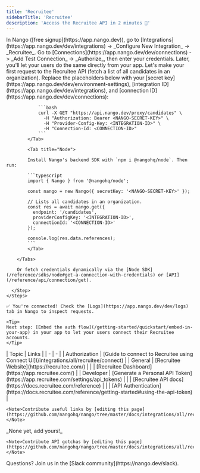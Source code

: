 ```yaml
---
title: 'Recruitee'
sidebarTitle: 'Recruitee'
description: 'Access the Recruitee API in 2 minutes 💨'
---
```


<Tabs>
  <Tab title="🚀 Quickstart">
    <Steps>
      <Step title="Create an integration">
        In Nango ([free signup](https://app.nango.dev)), go to [Integrations](https://app.nango.dev/dev/integrations) -> _Configure New Integration_ -> _Recruitee_.
      </Step>
      <Step title="Authorize Recruitee">
        Go to [Connections](https://app.nango.dev/dev/connections) -> _Add Test Connection_ -> _Authorize_, then enter your credentials. Later, you'll let your users do the same directly from your app.
      </Step>
      <Step title="Call the Recruitee API">
        Let's make your first request to the Recruitee API (fetch a list of all candidates in an organization). Replace the placeholders below with your [secret key](https://app.nango.dev/dev/environment-settings), [integration ID](https://app.nango.dev/dev/integrations), and [connection ID](https://app.nango.dev/dev/connections):
        <Tabs>
            <Tab title="cURL">

                ```bash
                curl -X GET "https://api.nango.dev/proxy/candidates" \
                  -H "Authorization: Bearer <NANGO-SECRET-KEY>" \
                  -H "Provider-Config-Key: <INTEGRATION-ID>" \
                  -H "Connection-Id: <CONNECTION-ID>"
                ```
            </Tab>

            <Tab title="Node">

            Install Nango's backend SDK with `npm i @nangohq/node`. Then run:

            ```typescript
            import { Nango } from '@nangohq/node';

            const nango = new Nango({ secretKey: '<NANGO-SECRET-KEY>' });

            // Lists all candidates in an organization.
            const res = await nango.get({
              endpoint: '/candidates',
              providerConfigKey: '<INTEGRATION-ID>',
              connectionId: '<CONNECTION-ID>'
            });

            console.log(res.data.references);
            ```
            </Tab>

        </Tabs>

        Or fetch credentials dynamically via the [Node SDK](/reference/sdks/node#get-a-connection-with-credentials) or [API](/reference/api/connection/get).

      </Step>
    </Steps>

    ✅ You're connected! Check the [Logs](https://app.nango.dev/dev/logs) tab in Nango to inspect requests.

    <Tip>
    Next step: [Embed the auth flow](/getting-started/quickstart/embed-in-your-app) in your app to let your users connect their Recruitee accounts.
    </Tip>
  </Tab>
  <Tab title="🔗 Useful links">
    | Topic | Links | 
    | - | - | 
    | Authorization | [Guide to connect to Recruitee using Connect UI](/integrations/all/recruitee/connect) |
    | General | [Recruitee Website](https://recruitee.com/) |
    | | [Recruitee Dashboard](https://app.recruitee.com/) |
    | Developer | [Generate a Personal API Token](https://app.recruitee.com/settings/api_tokens) |
    | | [Recruitee API docs](https://docs.recruitee.com/reference) |
    | | [API Authentication](https://docs.recruitee.com/reference/getting-started#using-the-api-token) |

    <Note>Contribute useful links by [editing this page](https://github.com/nangohq/nango/tree/master/docs/integrations/all/recruitee.mdx)</Note>
  </Tab>
  <Tab title="🚨 API gotchas">
      _None yet, add yours!_

    <Note>Contribute API gotchas by [editing this page](https://github.com/nangohq/nango/tree/master/docs/integrations/all/recruitee.mdx)</Note>
  </Tab>
</Tabs>

<Info>
    Questions? Join us in the [Slack community](https://nango.dev/slack).
</Info>